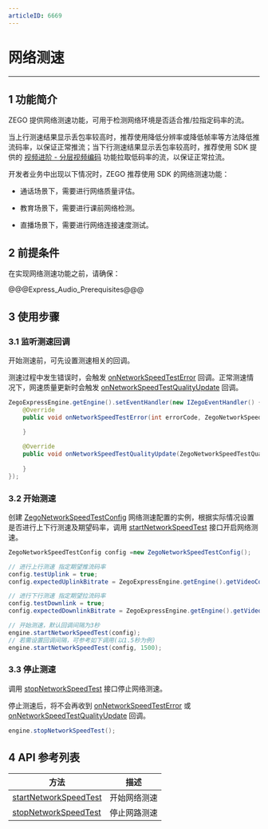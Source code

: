 ```yaml
---
articleID: 6669
---
```

# 网络测速

- - -

## 1 功能简介

ZEGO 提供网络测速功能，可用于检测网络环境是否适合推/拉指定码率的流。

当上行测速结果显示丢包率较高时，推荐使用降低分辨率或降低帧率等方法降低推流码率，以保证正常推流；当下行测速结果显示丢包率较高时，推荐使用 SDK 提供的 [视频进阶 - 分层视频编码](#4432) 功能拉取低码率的流，以保证正常拉流。

开发者业务中出现以下情况时，ZEGO 推荐使用 SDK 的网络测速功能：

- 通话场景下，需要进行网络质量评估。

- 教育场景下，需要进行课前网络检测。

- 直播场景下，需要进行网络连接速度测试。


## 2 前提条件

在实现网络测速功能之前，请确保：

@@@Express_Audio_Prerequisites@@@

## 3 使用步骤

### 3.1 监听测速回调

开始测速前，可先设置测速相关的回调。

测速过程中发生错误时，会触发 [onNetworkSpeedTestError](/zh/api?doc=Express_Video_SDK_API~Java_android~class~im-zego-zegoexpress-callback-i-zego-event-handler#on-network-speed-test-error) 回调。正常测速情况下，网速质量更新时会触发 [onNetworkSpeedTestQualityUpdate](/zh/api?doc=Express_Video_SDK_API~Java_android~class~im-zego-zegoexpress-callback-i-zego-event-handler#on-network-speed-test-quality-update) 回调。

```java
ZegoExpressEngine.getEngine().setEventHandler(new IZegoEventHandler() {
    @Override
    public void onNetworkSpeedTestError(int errorCode, ZegoNetworkSpeedTestType type) {
                
    }

    @Override
    public void onNetworkSpeedTestQualityUpdate(ZegoNetworkSpeedTestQuality quality, ZegoNetworkSpeedTestType type) {
                
    }
});
```

### 3.2 开始测速

创建 [ZegoNetworkSpeedTestConfig](/zh/api?doc=Express_Video_SDK_API~Java_android~class~im-zego-zegoexpress-entity-zego-network-speed-test-config) 网络测速配置的实例，根据实际情况设置是否进行上下行测速及期望码率，调用 [startNetworkSpeedTest](/zh/api?doc=Express_Video_SDK_API~Java_android~class~im-zego-zegoexpress-zego-express-engine#start-network-speed-test) 接口开启网络测速。

```java
ZegoNetworkSpeedTestConfig config =new ZegoNetworkSpeedTestConfig();

// 进行上行测速 指定期望推流码率
config.testUplink = true;
config.expectedUplinkBitrate = ZegoExpressEngine.getEngine().getVideoConfig().bitrate;

// 进行下行测速 指定期望拉流码率
config.testDownlink = true;
config.expectedDownlinkBitrate = ZegoExpressEngine.getEngine().getVideoConfig().bitrate;

// 开始测速，默认回调间隔为3秒
engine.startNetworkSpeedTest(config);
// 若需设置回调间隔，可参考如下调用(以1.5秒为例)
engine.startNetworkSpeedTest(config, 1500);
```

### 3.3 停止测速

调用 [stopNetworkSpeedTest](/zh/api?doc=Express_Video_SDK_API~Java_android~class~im-zego-zegoexpress-zego-express-engine#stop-network-speed-test) 接口停止网络测速。

停止测速后，将不会再收到 [onNetworkSpeedTestError](/zh/api?doc=Express_Video_SDK_API~Java_android~class~im-zego-zegoexpress-callback-i-zego-event-handler#on-network-speed-test-error) 或 [onNetworkSpeedTestQualityUpdate](/zh/api?doc=Express_Video_SDK_API~Java_android~class~im-zego-zegoexpress-callback-i-zego-event-handler#on-network-speed-test-quality-update) 回调。

```java
engine.stopNetworkSpeedTest();
```

## 4 API 参考列表

| 方法    | 描述         |
| ---------- | ------------ |
| [startNetworkSpeedTest](/zh/api?doc=Express_Video_SDK_API~Java_android~class~im-zego-zegoexpress-zego-express-engine#start-network-speed-test) | 开始网络测速 |
| [stopNetworkSpeedTest](/zh/api?doc=Express_Video_SDK_API~Java_android~class~im-zego-zegoexpress-zego-express-engine#stop-network-speed-test) | 停止网路测速 |
